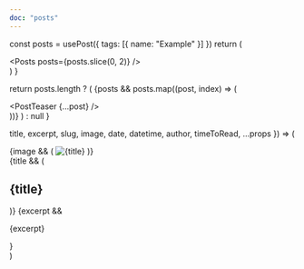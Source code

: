 ```yaml
---
doc: "posts"
---
```



<!-- preview start -->

  const posts = usePost({ tags: [{ name: "Example" }] })
  return (
    <Div p="10">
      <Posts posts={posts.slice(0, 2)} />
    </Div>
  )
}

<!-- preview end -->

  return posts.length ? (
    <Grid col="1" gap="10|20" maxW="800px" mx="auto">
      {posts &&
        posts.map((post, index) => (
          <Div key={index}>
            <PostTeaser {...post} />
          </Div>
        ))}
    </Grid>
  ) : null
}

  title,
  excerpt,
  slug,
  image,
  date,
  datetime,
  author,
  timeToRead,
  ...props
}) => (
  <Article {...props}>
    {image && (
      <Link href={slug} d="block">
        <Image src={image} title={title} alt={title} />
      </Link>
    )}
    <Div mt="4">
      {title && (
        <Link href={slug}>
          <H2 mt="0" mb="4" fontSize="2xl|2xl|3xl|4xl" hoverColor="primary">
            {title}
          </H2>
        </Link>
      )}
      <PostMeta
        author={author}
        timeToRead={timeToRead}
        date={date}
        datetime={datetime}
        fontSize="md"
      />
      {excerpt && <P mt="4">{excerpt}</P>}
    </Div>
  </Article>
)
